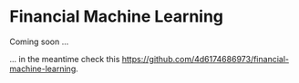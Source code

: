 # Financial Machine Learning

Coming soon ...

... in the meantime check this https://github.com/4d6174686973/financial-machine-learning.